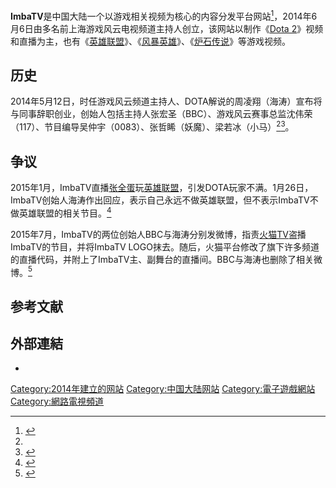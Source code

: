{{NoteTA
| G1=Games
}}
{{Infobox Website
| name = ImbaTV
| url = {{URL|http://www.imbatv.cn/}}
| alexa = '''{{flag|世界}}：'''107,340<small>（2015年8月12日）</small><br />'''{{CHNML}}：'''16,241<small>（2015年8月12日）</small><ref>{{Cite web |url=http://www.alexa.com/siteinfo/www.imbatv.cn |title=imbatv.cn的alexa排名 |accessdate=2015-08-12 |archive-date=2016-03-06 |archive-url=https://web.archive.org/web/20160306074425/http://www.alexa.com/siteinfo/www.imbatv.cn |dead-url=no }}</ref>
| commercial = 是
| type = [[电子竞技|电子竞技]]
| language = [[简体中文|简体中文]]
| registration = 开放注册
| owner = [[上海映霸文化传播有限公司|上海映霸文化传播有限公司]]
| current_status = 线上
}}

'''ImbaTV'''是中国大陆一个以游戏相关视频为核心的内容分发平台网站<ref name="简介">{{Cite web|title=ImbaTV - 公司简介|url=http://www.imbatv.cn/footer/intro|work=ImbaTV|accessdate=2019-01-23|archive-date=2019-09-13|archive-url=https://web.archive.org/web/20190913110725/http://www.imbatv.cn/footer/intro|dead-url=no}}</ref>，2014年6月6日由多名前上海游戏风云电视频道主持人创立，该网站以制作《[[Dota_2|Dota 2]]》视频和直播为主，也有《[[英雄联盟|英雄联盟]]》、《[[风暴英雄|风暴英雄]]》、《[[炉石传说|炉石传说]]》等游戏视频。

== 历史 ==
2014年5月12日，时任游戏风云频道主持人、DOTA解说的周凌翔（海涛）宣布将与同事辞职创业，创始人包括主持人张宏圣（BBC）、游戏风云赛事总监沈伟荣（117）、节目编导吴仲宇（0083）、张哲睎（妖魔）、梁若冰（小马）<ref name="简介"/><ref>{{Cite web|title=海涛BBC离职创办ImbaTV，或因与游戏风云理念不和|url=http://youxiputao.com/articles/1372|work=游戏葡萄|accessdate=2019-01-23|date=2014-05-13|archive-date=2020-01-28|archive-url=https://web.archive.org/web/20200128071029/http://youxiputao.com/articles/1372|dead-url=no}}</ref>。

== 争议 ==

2015年1月，ImbaTV直播[[张全蛋|张全蛋]]玩[[英雄联盟|英雄联盟]]，引发DOTA玩家不满。1月26日，ImbaTV创始人海涛作出回应，表示自己永远不做英雄联盟，但不表示ImbaTV不做英雄联盟的相关节目。<ref>{{Cite web |url=http://gameonline.yesky.com/455/46589955.shtml |title=ImbaTV直播LOL节目引热议 解说海涛发帖回应 |access-date=2016-06-24 |archive-url=https://web.archive.org/web/20160612203941/http://gameonline.yesky.com/455/46589955.shtml |archive-date=2016-06-12 |dead-url=yes }}</ref>

2015年7月，ImbaTV的两位创始人BBC与海涛分别发微博，指责[[火猫TV|火猫TV]]盗播ImbaTV的节目，并将ImbaTV LOGO抹去。随后，火猫平台修改了旗下许多频道的直播代码，并附上了ImbaTV主、副舞台的直播间。BBC与海涛也删除了相关微博。<ref>{{Cite web |url=http://www.yxdown.com/news/201507/209114.html?t |title=火猫TV被指盗播imbaTV节目 海涛、BBC微博斥其“不厚道” |accessdate=2015-08-12 |archive-date=2015-08-10 |archive-url=https://archive.is/20150810232233/http://www.yxdown.com/news/201507/209114.html?t |dead-url=no }}</ref>

== 参考文献 ==
{{reflist}}

== 外部連結 ==
* {{Official website|http://www.imbatv.cn/}}
{{中国视频网站}}
[[Category:2014年建立的网站|Category:2014年建立的网站]]
[[Category:中国大陆网站|Category:中国大陆网站]]
[[Category:電子遊戲網站|Category:電子遊戲網站]]
[[Category:網路電視頻道|Category:網路電視頻道]]